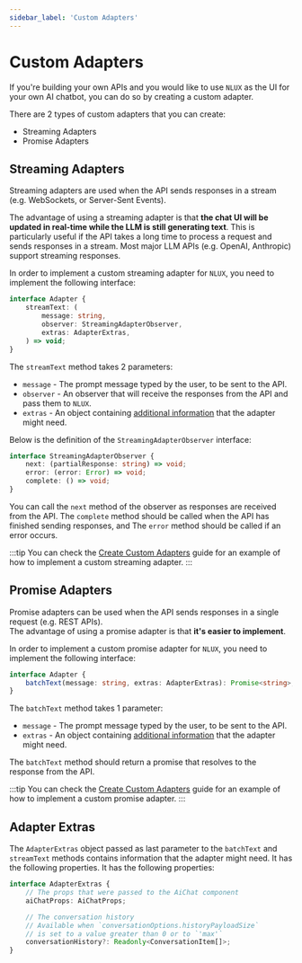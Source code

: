 ```yaml
---
sidebar_label: 'Custom Adapters'
---
```






# Custom Adapters

If you're building your own APIs and you would like to use `NLUX` as the UI for your own AI chatbot,
you can do so by creating a custom adapter.

<PlatformSelector reactJs={ReactJs} javascript={JavaScript}/>

There are 2 types of custom adapters that you can create:

* Streaming Adapters
* Promise Adapters

## Streaming Adapters

Streaming adapters are used when the API sends responses in a stream (e.g. WebSockets, or Server-Sent Events).

The advantage of using a streaming adapter is that **the chat UI will be updated in real-time while the LLM is still
generating text**. This is particularly useful if the API takes a long time to process a request and sends responses
in a stream. Most major LLM APIs (e.g. OpenAI, Anthropic) support streaming responses.

In order to implement a custom streaming adapter for `NLUX`, you need to implement the following interface:

```typescript
interface Adapter {
    streamText: (
        message: string,
        observer: StreamingAdapterObserver,
        extras: AdapterExtras,
    ) => void;
}
```

The `streamText` method takes 2 parameters:

* `message` - The prompt message typed by the user, to be sent to the API.
* `observer` - An observer that will receive the responses from the API and pass them to `NLUX`.
* `extras` - An object containing [additional information](#adapter-extras) that the adapter might need.

Below is the definition of the `StreamingAdapterObserver` interface:

```typescript
interface StreamingAdapterObserver {
    next: (partialResponse: string) => void;
    error: (error: Error) => void;
    complete: () => void;
}
```

You can call the `next` method of the observer as responses are received from the API.
The `complete` method should be called when the API has finished sending responses, and
The `error` method should be called if an error occurs.

:::tip
You can check the [Create Custom Adapters](/learn/adapters/custom-adapters/create-custom-adapter) guide for an example of how to
implement a custom streaming adapter.
:::

## Promise Adapters

Promise adapters can be used when the API sends responses in a single request (e.g. REST APIs).<br />
The advantage of using a promise adapter is that **it's easier to implement**.

In order to implement a custom promise adapter for `NLUX`, you need to implement the following interface:

```typescript
interface Adapter {
    batchText(message: string, extras: AdapterExtras): Promise<string>;
}
```

The `batchText` method takes 1 parameter:

* `message` - The prompt message typed by the user, to be sent to the API.
* `extras` - An object containing [additional information](#adapter-extras) that the adapter might need.

The `batchText` method should return a promise that resolves to the response from the API.

:::tip
You can check the [Create Custom Adapters](/learn/adapters/custom-adapters/create-custom-adapter) guide for an example of how to
implement a custom promise adapter.
:::

## Adapter Extras

The `AdapterExtras` object passed as last parameter to the `batchText` and `streamText` methods contains
information that the adapter might need. It has the following properties. It has the following properties:

```typescript
interface AdapterExtras {
    // The props that were passed to the AiChat component
    aiChatProps: AiChatProps;

    // The conversation history
    // Available when `conversationOptions.historyPayloadSize`
    // is set to a value greater than 0 or to `'max'`
    conversationHistory?: Readonly<ConversationItem[]>;
}
```